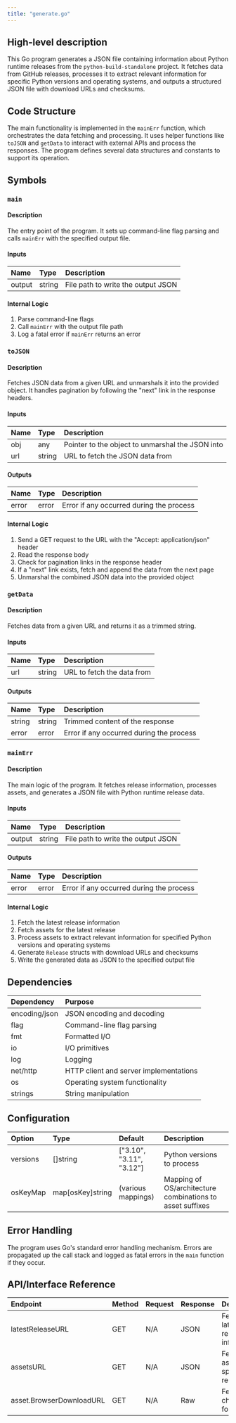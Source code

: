 ```yaml
---
title: "generate.go"
---
```


## High-level description
This Go program generates a JSON file containing information about Python runtime releases from the `python-build-standalone` project. It fetches data from GitHub releases, processes it to extract relevant information for specific Python versions and operating systems, and outputs a structured JSON file with download URLs and checksums.

## Code Structure
The main functionality is implemented in the `mainErr` function, which orchestrates the data fetching and processing. It uses helper functions like `toJSON` and `getData` to interact with external APIs and process the responses. The program defines several data structures and constants to support its operation.

## Symbols

### `main`
#### Description
The entry point of the program. It sets up command-line flag parsing and calls `mainErr` with the specified output file.

#### Inputs
| Name | Type | Description |
|:-----|:-----|:------------|
| output | string | File path to write the output JSON |

#### Internal Logic
1. Parse command-line flags
2. Call `mainErr` with the output file path
3. Log a fatal error if `mainErr` returns an error

### `toJSON`
#### Description
Fetches JSON data from a given URL and unmarshals it into the provided object. It handles pagination by following the "next" link in the response headers.

#### Inputs
| Name | Type | Description |
|:-----|:-----|:------------|
| obj | any | Pointer to the object to unmarshal the JSON into |
| url | string | URL to fetch the JSON data from |

#### Outputs
| Name | Type | Description |
|:-----|:-----|:------------|
| error | error | Error if any occurred during the process |

#### Internal Logic
1. Send a GET request to the URL with the "Accept: application/json" header
2. Read the response body
3. Check for pagination links in the response header
4. If a "next" link exists, fetch and append the data from the next page
5. Unmarshal the combined JSON data into the provided object

### `getData`
#### Description
Fetches data from a given URL and returns it as a trimmed string.

#### Inputs
| Name | Type | Description |
|:-----|:-----|:------------|
| url | string | URL to fetch the data from |

#### Outputs
| Name | Type | Description |
|:-----|:-----|:------------|
| string | string | Trimmed content of the response |
| error | error | Error if any occurred during the process |

### `mainErr`
#### Description
The main logic of the program. It fetches release information, processes assets, and generates a JSON file with Python runtime release data.

#### Inputs
| Name | Type | Description |
|:-----|:-----|:------------|
| output | string | File path to write the output JSON |

#### Outputs
| Name | Type | Description |
|:-----|:-----|:------------|
| error | error | Error if any occurred during the process |

#### Internal Logic
1. Fetch the latest release information
2. Fetch assets for the latest release
3. Process assets to extract relevant information for specified Python versions and operating systems
4. Generate `Release` structs with download URLs and checksums
5. Write the generated data as JSON to the specified output file

## Dependencies
| Dependency | Purpose |
|:-----------|:--------|
| encoding/json | JSON encoding and decoding |
| flag | Command-line flag parsing |
| fmt | Formatted I/O |
| io | I/O primitives |
| log | Logging |
| net/http | HTTP client and server implementations |
| os | Operating system functionality |
| strings | String manipulation |

## Configuration
| Option | Type | Default | Description |
|:-------|:-----|:--------|:------------|
| versions | []string | ["3.10", "3.11", "3.12"] | Python versions to process |
| osKeyMap | map[osKey]string | (various mappings) | Mapping of OS/architecture combinations to asset suffixes |

## Error Handling
The program uses Go's standard error handling mechanism. Errors are propagated up the call stack and logged as fatal errors in the `main` function if they occur.

## API/Interface Reference
| Endpoint | Method | Request | Response | Description |
|:---------|:-------|:--------|:---------|:------------|
| latestReleaseURL | GET | N/A | JSON | Fetches latest release information |
| assetsURL | GET | N/A | JSON | Fetches assets for a specific release |
| asset.BrowserDownloadURL | GET | N/A | Raw | Fetches checksum for an asset |
